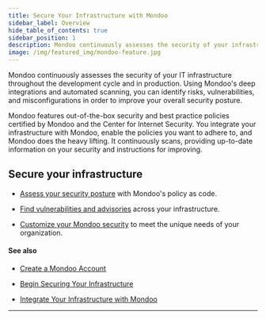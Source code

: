 ```yaml
---
title: Secure Your Infrastructure with Mondoo
sidebar_label: Overview
hide_table_of_contents: true
sidebar_position: 1
description: Mondoo continuously assesses the security of your infrastructure throughout the development cycle and in production.
image: /img/featured_img/mondoo-feature.jpg
---
```


Mondoo continuously assesses the security of your IT infrastructure throughout the development cycle and in production. Using Mondoo's deep integrations and automated scanning, you can identify risks, vulnerabilities, and misconfigurations in order to improve your overall security posture.

Mondoo features out-of-the-box security and best practice policies certified by Mondoo and the Center for Internet Security. You integrate your infrastructure with Mondoo, enable the policies you want to adhere to, and Mondoo does the heavy lifting. It continuously scans, providing up-to-date information on your security and instructions for improving.

## Secure your infrastructure

- [Assess your security posture](/platform/security/posture/overview/) with Mondoo's policy as code.

- [Find vulnerabilities and advisories](/platform/security/vuln/overview/) across your infrastructure.

- [Customize your Mondoo security](/platform/security/customize/overview/) to meet the unique needs of your organization.

#### See also

- [Create a Mondoo Account](/platform/start/plat-start-acct/)

- [Begin Securing Your Infrastructure](/platform/start/plat-start-2/)

- [Integrate Your Infrastructure with Mondoo](/platform/infra/overview/)

---
